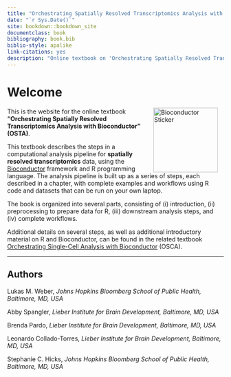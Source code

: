 ```yaml
---
title: "Orchestrating Spatially Resolved Transcriptomics Analysis with Bioconductor"
date: "`r Sys.Date()`"
site: bookdown::bookdown_site
documentclass: book
bibliography: book.bib
biblio-style: apalike
link-citations: yes
description: "Online textbook on 'Orchestrating Spatially Resolved Transcriptomics Analysis with Bioconductor'"
---
```



# Welcome {-}

<a href="https://bioconductor.org"><img src="https://github.com/Bioconductor/BiocStickers/raw/master/Bioconductor/Bioconductor-serial.gif" width="150" alt="Bioconductor Sticker" align="right" style="margin: 0 1em 0 1em" /></a>

This is the website for the online textbook **"Orchestrating Spatially Resolved Transcriptomics Analysis with Bioconductor" (OSTA)**.

This textbook describes the steps in a computational analysis pipeline for **spatially resolved transcriptomics** data, using the [Bioconductor](http://bioconductor.org/) framework and R programming language. The analysis pipeline is built up as a series of steps, each described in a chapter, with complete examples and workflows using R code and datasets that can be run on your own laptop.

The book is organized into several parts, consisting of (i) introduction, (ii) preprocessing to prepare data for R, (iii) downstream analysis steps, and (iv) complete workflows.

Additional details on several steps, as well as additional introductory material on R and Bioconductor, can be found in the related textbook [Orchestrating Single-Cell Analysis with Bioconductor](https://osca.bioconductor.org/) (OSCA).


---


## Authors

Lukas M. Weber, *Johns Hopkins Bloomberg School of Public Health, Baltimore, MD, USA*

Abby Spangler, *Lieber Institute for Brain Development, Baltimore, MD, USA*

Brenda Pardo, *Lieber Institute for Brain Development, Baltimore, MD, USA*

Leonardo Collado-Torres, *Lieber Institute for Brain Development, Baltimore, MD, USA*

Stephanie C. Hicks, *Johns Hopkins Bloomberg School of Public Health, Baltimore, MD, USA*

